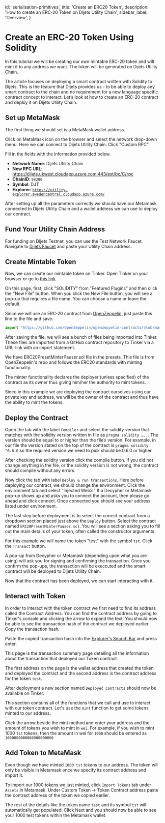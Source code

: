 
  id: 'serialisation-primitives',
  title: 'Create an ERC20 Token',
  description: 'How to create an ERC-20 Token on Dijets Utility Chain',
  sidebar_label: 'Overview',
}

# Create an ERC-20 Token Using Solidity

In this tutorial we will be creating our own mintable ERC-20 token and will mint it to
any address we want. The token will be generated on Dijets Utility Chain.

The article focuses on deploying a smart contract written with Solidity to
Dijets. This is the feature that Dijets provides us - to be able to deploy
any smart contract to the chain and no requirement for a new language specific
contract concept to interact. Let’s look at how to create an ERC-20 contract and
deploy it on Dijets Utility Chain.

## Set up MetaMask

The first thing we should set is a MetaMask wallet address.

Click on MetaMask icon on the browser and select the network drop-down menu.
Here we can connect to Dijets Utility Chain. Click "Custom RPC".

Fill in the fields with the information provided below.

- **Network Name**: Dijets Utility Chain
- **New RPC URL**: https://dijets.ukwest.cloudapp.azure.com:443/ext/bc/C/rpc
- **ChainID**: `98200`
- **Symbol**: DJT
- **Explorer**: [`https://utility-explorer.swedencentral.cloudapp.azure.com/`](https://utility-explorer.swedencentral.cloudapp.azure.com/)

After setting up all the parameters correctly we should have our Metamask connected to Dijets Utility Chain and a wallet address we can use to deploy our contract.

## Fund Your Utility Chain Address

For funding on Dijets Testnet, you can use the Test Network Faucet. Navigate
to [Dijets Faucet](https://faucet.dijets.io) and paste your
Utility Chain address.

## Create Mintable Token

Now, we can create our mintable token on Tinker. Open Tinker on your browser or go
to [this
link](https://tinker.dijets.io/dijets-ide/).

On this page, first, click "SOLIDITY" from "Featured
Plugins" and then click the "New File" button. When you click the New File
button, you will see a pop-up that requires a file name. You can choose a name
or leave the default.

Since we will use an ERC-20 contract from
[OpenZeppelin](https://openzeppelin.com/contracts/), just paste this line to the
file and save.

```jsx
import "https://github.com/OpenZeppelin/openzeppelin-contracts/blob/master/contracts/token/ERC20/presets/ERC20PresetMinterPauser.sol";
```

After saving the file, we will see a bunch of files being imported into Tinker.
These files are imported from a GitHub contract repository
to Tinker via a URL-link with an import statement.

We have ERC20PresetMinterPauser.sol file in the presets. This file is from
OpenZeppelin's repo and follows the ERC20 standards with minting functionality.

The minter functionality declares the deployer (unless specified) of the contract
as its owner thus giving him/her the authority to mint tokens.

Since in this example we are deploying the contract ourselves using our private key and address,
we will be the owner of the contract and thus have the
ability to mint the tokens.

## Deploy the Contract

Open the tab with the label `Compiler` and select the solidity version that
matches with the solidity version written in file as `pragma solidity …..`. The
version should be equal to or higher than the file’s version. For example, in our
file the version stated on the top of the contract is `pragma solidity ^0.6.0`
so the required version we need to pick should be 0.6.0 or
higher.

After checking the solidity version click the compile button. If you did not
change anything in the file, or the solidity version is not wrong, the contract
should compile without any errors.

Now click the tab with label `Deploy & run transactions`. Here before
deploying our contract, we should change the environment. Click the
environment tab and select "Injected Web3." If a Decypher or Metamask pop-up shows up and asks you to
connect the account, then please go ahead and click connect. Once connected you should see your
address listed under environment.

The last step before deployment is to select the correct contract from a dropdown section
placed just above the `Deploy` button. Select the contract named `ERC20PresetMinterPauser.sol`.
You will see a section asking you to fill out the main details of your token, often called
the constructor arguments.

For this example we will name the token "test" with the symbol
`tst`. Click the `Transact` button.

A pop-up from Decypher or Metamask (depending upon what you are using) will ask you for signing
and confirming the transaction. Once you confirm the pop-ups, the transaction will be execcuted and the smart
contract will be deployed to Dijets Utility Chain.

Now that the contract has been deployed, we can start interacting with it.

## Interact with Token

In order to interact with the token contract we first need to find its address called the Contract Address.
You can find the contract address by going to Tinker's console and
clicking the arrow to expand the text. You should now be able to see the transaction hash of the contract we deployed earlier. 
Copy the transaction hash.

Paste the copied transaction hash into the [Explorer's Search Bar](https://utility-explorer.swedencentral.cloudapp.azure.com/) and press enter.

This page is the transaction summary page detailing all the information about the transaction that deployed our Token contract.

The first address on the page is the wallet address that created the token and deployed the contract and the second address is
the contract address for the token `test`. 

After deployment a new section named `Deployed Contracts` should now be available on Tinker.

This section contains all of the functions that we call and use to interact with our token
contract. Let's use the `mint` function to get some tokens minted to our address.

Click the arrow beside the mint method and enter your address and the amount of tokens you wish to mint
in `wei`. For example, if you wish to mint 1000 `tst` tokens, then the amount in wei for `1000` should be entered 
as `1000000000000000000000`

## Add Token to MetaMask

Even though we have minted `1000 tst` tokens to our address. The token will only
be visible in Metamask once we specify its contract address and import it.

To import our 1000 tokens we just minted, click `Import Tokens` tab under `Assets` in Metamask.
Under Custom Token -> Token Contract address paste the contract address of the token we copied earlier.

The rest of the details like the token name `test` and its symbol `tst` will automatically get populated.
Click Next and you should now be able to see your 1000 test tokens within the Metamask wallet.

